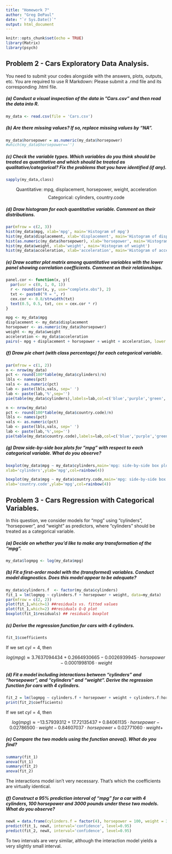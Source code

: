 ```yaml
---
title: "Homework 7"
author: "Greg DePaul"
date: "`r Sys.Date()`"
output: html_document
---
```


```r
knitr::opts_chunk$set(echo = TRUE)
library(Matrix)
library(psych)
```

## Problem 2 - Cars Exploratory Data Analysis.

You need to submit your codes alongside with the answers, plots, outputs, etc. You are required to use R Markdown: Please submit a .rmd file and its corresponding .html file.

##### (a) Conduct a visual inspection of the data in ”Cars.csv” and then read the data into R.

```r
my_data <- read.csv(file = 'Cars.csv')
```

##### (b) Are there missing values? If so, replace missing values by “NA”.

```r
my_data$horsepower = as.numeric(my_data$horsepower)
#which(my_data$horsepower=='')
```

##### (c) Check the variable types. Which variables do you think should be treated as quantitative and which should be treated as qualitative/categorical? Fix the problems that you have identified (if any).

```r
sapply(my_data,class)
```
$$\text{Quantitative: mpg, displacement, horsepower, weight, acceleration} $$
$$\text{Categorical: cylinders, country.code}$$

##### (d) Draw histogram for each quantitative variable. Comment on their distributions.

```r
par(mfrow = c(2, 3))
hist(my_data$mpg, xlab='mpg', main='Histogram of mpg')
hist(my_data$displacement, xlab='displacement', main='Histogram of displacement')
hist(as.numeric(my_data$horsepower), xlab='horsepower', main='Histogram of horsepower')
hist(my_data$weight, xlab='weight', main='Histogram of weight')
hist(my_data$acceleration, xlab='acceleration', main='Histogram of acceleration')
```


##### (e) Draw scatter plot matrix among quantitative variables with the lower panel showing correlation coefficients. Comment on their relationships.
```r
panel.cor <- function(x, y){
  par(usr = c(0, 1, 0, 1))
  r <- round(cor(x, y, use="complete.obs"), 2)
  txt <- paste0("R = ", r)
  cex.cor <- 0.8/strwidth(txt)
  text(0.5, 0.5, txt, cex = cex.cor * r)
}

mpg <- my_data$mpg
displacement <- my_data$displacement
horsepower <- as.numeric(my_data$horsepower)
weight <- my_data$weight
acceleration <- my_data$acceleration
pairs(~ mpg + displacement + horsepower + weight + acceleration, lower.panel = panel.cor)
```

##### (f) Draw pie chart (with class percentage) for each categorical variable.

```r
par(mfrow = c(1, 2))
n <- nrow(my_data)
pct <- round(100*table(my_data$cylinders)/n)
lbls <- names(pct)
vals <- as.numeric(pct)
lab <- paste(lbls,vals, sep=' ')
lab <- paste(lab,'%',sep='')
pie(table(my_data$cylinders),labels=lab,col=c('blue','purple','green','yellow','red'),main='Frame: car cylinders')

n <- nrow(my_data)
pct <- round(100*table(my_data$country.code)/n)
lbls <- names(pct)
vals <- as.numeric(pct)
lab <- paste(lbls,vals, sep=' ')
lab <- paste(lab,'%',sep='')
pie(table(my_data$country.code),labels=lab,col=c('blue','purple','green','yellow'),main='Frame: country.code')

```

##### (g) Draw side-by-side box plots for ”mpg” with respect to each categorical variable. What do you observe?
```r
boxplot(my_data$mpg ~ my_data$cylinders,main='mpg: side-by-side box plot by type of cylinder',
xlab='cylinders',ylab='mpg',col=rainbow(4))

boxplot(my_data$mpg ~ my_data$country.code,main='mpg: side-by-side box plot by type of country.code',
xlab='country.code',ylab='mpg',col=rainbow(4))
```

## Problem 3 - Cars Regression with Categorical Variables.

In this question, we consider models for “mpg” using “cylinders”, “horsepower”, and “weight” as predictors, where “cylinders” should be treated as a categorical variable.

##### (a) Decide on whether you’d like to make any transformation of the “mpg”.
```r
my_data$logmpg <- log(my_data$mpg)
```

##### (b) Fit a first-order model with the (transformed) variables. Conduct model diagnostics. Does this model appear to be adequate?

```r
my_data$cylinders.f  <- factor(my_data$cylinders)
fit_1 = lm(logmpg ~ cylinders.f + horsepower + weight, data=my_data)
par(mfrow = c(2, 2))
plot(fit_1,which=1) ##residuals vs. fitted values
plot(fit_1,which=2) ##residuals Q-Q plot
boxplot(fit_1$residuals) ## residuals boxplot
```

##### (c) Derive the regression function for cars with 4 cylinders.
```r
fit_1$coefficients
```

If we set $cyl = 4,$ then 

$$log(mpg) \approx 3.7637094434 + 0.2664930665 -0.0026939945 \cdot horsepower -0.0001998106 \cdot weight$$


##### (d) Fit a model including interactions between “cylinders” and “horsepower”, and “cylinders” and “weight”. Derive the regression function for cars with 4 cylinders.

```r
fit_2 = lm(logmpg ~ cylinders.f + horsepower + weight + cylinders.f:horsepower + cylinders.f:weight, data=my_data)
print(fit_2$coefficients)
```

If we set $cyl = 4,$ then 

$$log(mpg) \approx -13.57939312 + 17.72135437 + 0.84061135 \cdot horsepower -0.02786500 \cdot weight -0.84607037 \cdot horsepower + 0.02771060\cdot weight + $$


##### (e) Compare the two models using the function anova(). What do you find?

```r
summary(fit_1)
anova(fit_1)
summary(fit_2)
anova(fit_2)
```

The interactions model isn't very necessary. That's which the coefficients are virtually identical. 

##### (f) Construct a 95% prediction interval of “mpg” for a car with 4 cylinders, 100 horsepower and 3000 pounds under these two models. What do you observe?

```r
newX = data.frame(cylinders.f = factor(4), horsepower = 100, weight = 3000)
predict(fit_1, newX, interval='confidence', level=0.95)
predict(fit_2, newX, interval='confidence', level=0.95)
```

To two intervals are very similar, although the interaction model yields a very slightly small interval. 
